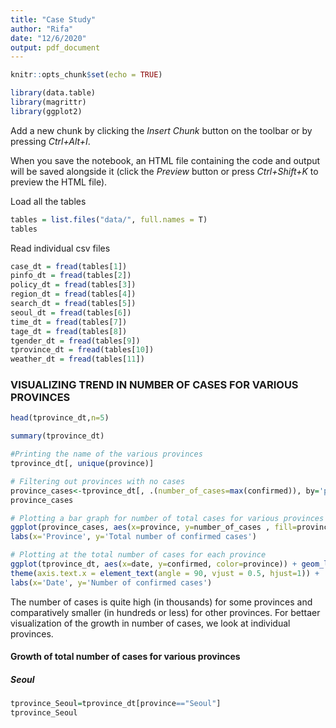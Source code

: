 ```yaml
---
title: "Case Study"
author: "Rifa"
date: "12/6/2020"
output: pdf_document
---
```


```r
knitr::opts_chunk$set(echo = TRUE)
```

```r
library(data.table)
library(magrittr)
library(ggplot2)
```

Add a new chunk by clicking the *Insert Chunk* button on the toolbar or by pressing *Ctrl+Alt+I*.

When you save the notebook, an HTML file containing the code and output will be saved alongside it (click the *Preview* button or press *Ctrl+Shift+K* to preview the HTML file).

Load all the tables
```r
tables = list.files("data/", full.names = T)
tables
```
Read individual csv files   
```r
case_dt = fread(tables[1])
pinfo_dt = fread(tables[2])
policy_dt = fread(tables[3])
region_dt = fread(tables[4])
search_dt = fread(tables[5])
seoul_dt = fread(tables[6])
time_dt = fread(tables[7])
tage_dt = fread(tables[8])
tgender_dt = fread(tables[9])
tprovince_dt = fread(tables[10])
weather_dt = fread(tables[11])
```

### VISUALIZING TREND IN NUMBER OF CASES FOR VARIOUS PROVINCES
```r
head(tprovince_dt,n=5)
```
```r
summary(tprovince_dt)
```
```r
#Printing the name of the various provinces
tprovince_dt[, unique(province)]
```
```r
# Filtering out provinces with no cases
province_cases<-tprovince_dt[, .(number_of_cases=max(confirmed)), by='province']
province_cases
```
```r
# Plotting a bar graph for number of total cases for various provinces 
ggplot(province_cases, aes(x=province, y=number_of_cases , fill=province)) + geom_bar(stat='identity') + coord_flip() + theme(axis.text.x = element_text(angle = 90, vjust = 0.5, hjust=1))+
labs(x='Province', y='Total number of confirmed cases')
```
```r
# Plotting at the total number of cases for each province
ggplot(tprovince_dt, aes(x=date, y=confirmed, color=province)) + geom_line() + geom_point() +
theme(axis.text.x = element_text(angle = 90, vjust = 0.5, hjust=1)) +
labs(x='Date', y='Number of confirmed cases')
```
The number of cases is quite high (in thousands) for some provinces and comparatively smaller (in hundreds or less) for other provinces. For bettaer visualization of the growth in number of cases, we look at individual provinces. 

#### Growth of total number of cases for various provinces
##### Seoul
```r
tprovince_Seoul=tprovince_dt[province=="Seoul"]
tprovince_Seoul
```





















